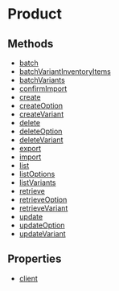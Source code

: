 
# Product

## Methods

- [batch](../../Product/methods/js_sdk.admin.Product.batch/page.mdx)
- [batchVariantInventoryItems](../../Product/methods/js_sdk.admin.Product.batchVariantInventoryItems/page.mdx)
- [batchVariants](../../Product/methods/js_sdk.admin.Product.batchVariants/page.mdx)
- [confirmImport](../../Product/methods/js_sdk.admin.Product.confirmImport/page.mdx)
- [create](../../Product/methods/js_sdk.admin.Product.create/page.mdx)
- [createOption](../../Product/methods/js_sdk.admin.Product.createOption/page.mdx)
- [createVariant](../../Product/methods/js_sdk.admin.Product.createVariant/page.mdx)
- [delete](../../Product/methods/js_sdk.admin.Product.delete/page.mdx)
- [deleteOption](../../Product/methods/js_sdk.admin.Product.deleteOption/page.mdx)
- [deleteVariant](../../Product/methods/js_sdk.admin.Product.deleteVariant/page.mdx)
- [export](../../Product/methods/js_sdk.admin.Product.export/page.mdx)
- [import](../../Product/methods/js_sdk.admin.Product.import/page.mdx)
- [list](../../Product/methods/js_sdk.admin.Product.list/page.mdx)
- [listOptions](../../Product/methods/js_sdk.admin.Product.listOptions/page.mdx)
- [listVariants](../../Product/methods/js_sdk.admin.Product.listVariants/page.mdx)
- [retrieve](../../Product/methods/js_sdk.admin.Product.retrieve/page.mdx)
- [retrieveOption](../../Product/methods/js_sdk.admin.Product.retrieveOption/page.mdx)
- [retrieveVariant](../../Product/methods/js_sdk.admin.Product.retrieveVariant/page.mdx)
- [update](../../Product/methods/js_sdk.admin.Product.update/page.mdx)
- [updateOption](../../Product/methods/js_sdk.admin.Product.updateOption/page.mdx)
- [updateVariant](../../Product/methods/js_sdk.admin.Product.updateVariant/page.mdx)

## Properties

- [client](../../Product/properties/js_sdk.admin.Product.client/page.mdx)
